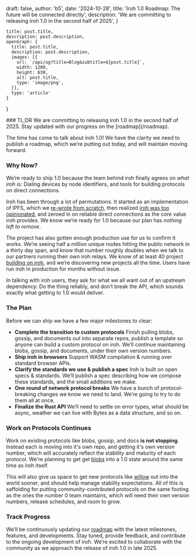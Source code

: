 
  draft: false,
  author: 'b5',
  date: '2024-10-28',
  title: 'Iroh 1.0 Roadmap: The future will be connected directly',
  description: 'We are committing to releasing iroh 1.0 in the second half of 2025',
}

    title: post.title,
    description: post.description,
    openGraph: {
      title: post.title,
      description: post.description,
      images: [{
        url: `/api/og?title=Blog&subtitle=${post.title}`,
        width: 1200,
        height: 630,
        alt: post.title,
        type: 'image/png',
      }],
      type: 'article'
    }
}



<Note>
### TL;DR
We are committing to releasing iroh 1.0 in the second half of 2025. Stay updated with our progress on the [roadmap](/roadmap).
</Note>

The time has come to talk about iroh 1.0! We have the clarity we need to publish a roadmap, which we’re putting out today, and will maintain moving forward.

### Why Now?

We’re ready to ship 1.0 because the team behind iroh finally agrees on *what iroh is:* Dialing devices by node identifiers, and tools for building protocols on direct connections.

Iroh has been through a lot of permutations. It started as an implementation of IPFS, which we [re-wrote from scratch](https://www.iroh.computer/blog/a-new-direction-for-iroh), then realized [iroh was too opinionated](https://www.iroh.computer/blog/smaller-is-better), and zeroed in on reliable direct connections as the core value iroh provides. We know we’re ready for 1.0 because our plan has *nothing left to remove*.

The project has also gotten enough production use for us to confirm it works. We’re seeing half a million unique nodes hitting the public network in a thirty day span, and know that number roughly doubles when we talk to our partners running their own iroh relays. We know of at least 40 project [building on iroh](https://github.com/n0-computer/awesome-iroh), and we’re discovering new projects all the time. Users have run iroh in production for months without issue.

In talking with iroh users, they ask for what we all want out of an upstream dependency: Do the thing reliably, and don’t break the API, which sounds exactly what getting to 1.0 would deliver.

### The Plan

Before we can ship we have a few major milestones to clear:

- **Complete the transition to custom protocols**
Finish pulling blobs, gossip, and documents out into separate repos, publish a template so anyone can build a custom protocol on iroh. We’ll continue maintaining blobs, gossip, and documents, under their own version numbers.
- **Ship iroh in browsers**
Support WASM compilation & running over standard browser APIs.
- **Clarify the standards we use & publish a spec**
Iroh is built on open specs & standards. We’ll publish a spec describing how we compose these standards, and the small additions we make.
- **One round of network protocol breaks**
We have a bunch of protocol-breaking changes we know we need to land. We’re going to try to do them all at once.
- **Finalize the Rust API**
We’ll need to settle on error types, what should be async, weather we can live with Bytes as a data structure, and so on.

### Work on Protocols Continues

Work on existing protocols like blobs, gossip, and docs **is not stopping**. Instead each is moving into it's own repo, and getting it's own version number, which will accurately reflect the stability and maturity of each protocol. We're planning to get get [blobs](https://github.com/n0-computer/blobs) into a 1.0 state around the same time as iroh itself.

This will also give us space to get new protocols like [willow](https://github.com/n0-computer/iroh/pull/2231) out into the world sooner, and should help manage stability expectations. All of this is saffolding for putting community-contributed protocols on the same footing as the ones the number 0 team maintains, which will need their own version numbers, release schedules, and room to grow.


### Track Progress

We’ll be continuously updating our [roadmap](/roadmap) with the latest milestones, features, and developments. Stay tuned, provide feedback, and contribute to the ongoing development of iroh. We’re excited to collaborate with the community as we approach the release of iroh 1.0 in late 2025.